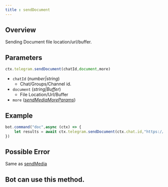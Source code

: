 ```yaml
--- 
title : sendDocument
--- 
```

## Overview 
Sending Document file location/url/buffer. 
## Parameters 
```ts  
ctx.telegram.sendDocument(chatId,document,more)
```
- `chatId` (_number|string_) 
    - Chat/Groups/Channel id. 
- `document` (_string|Buffer_) 
    - File Location/Url/Buffer 
- `more` (_[sendMediaMoreParams](/en/telegram/media/SendMedia#parameters)_)
## Example 
```ts headlight=2
bot.command("doc",async (ctx) => {
    let results = await ctx.telegram.sendDocument(ctx.chat.id,"https://tgsnake.js.org/images/tgsnake.jpg")
})
```
## Possible Error 
Same as [sendMedia](/methods/Media/sendMedia#possibleerror)
## Bot can use this method.